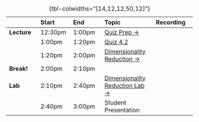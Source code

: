 
| | Start | End | Topic | Recording |
|:- |:- |:- |:- |:-:|
| **Lecture** | <span class='sec-start'>12:30pm</span> | <span class='sec-p30'>1:00pm</a> | <a href="#quiz-prep">Quiz Prep &rarr;</a> | <a id="rec-link-w10-1" href="../recordings/recording-w10s02-1.html" target="_blank" class="disabled"><i class="bi bi-film"></i></a> |
| | <span class='sec-p30'>1:00pm</span> | <span class='sec-p50'>1:20pm</a> | <a href="https://georgetown.instructure.com/courses/173310/quizzes/203220?module_item_id=3441614">Quiz 4.2 <i class='bi bi-box-arrow-up-right'></i></a> | <a id="rec-link-w10-2" href="../recordings/recording-w10s02-2.html" target="_blank" class="disabled"><i class="bi bi-film"></i></a> |
| | <span class='sec-p50'>1:20pm</span> | <span class='sec-p90'>2:00pm</a> | <a href="#from-w06-data-generating-process-dgp">Dimensionality Reduction &rarr;</a> | <a id="rec-link-w10-1" href="../recordings/recording-w10s02-1.html" target="_blank" class="disabled"><i class="bi bi-film"></i></a> |
| **Break!** | <span class='sec-p90'>2:00pm</span> | <span class='sec-p100'>2:10pm</span> | | |
| **Lab** | <span class='sec-p100'>2:10pm</span> | <span class='sec-p130'>2:40pm</span> | <a href='#fancier-clustering-and-hyperparameter-tuning-methods'>Dimensionality Reduction Lab &rarr;</a> | <a href='../recordings/recording-w10s02-3.html' target='_blank' class="disabled"><i class='bi bi-film'></i></a> |
| | <span class='sec-p130'>2:40pm</span> | <span class='sec-end'>3:00pm</span> | Student Presentation | |

: {tbl-colwidths="[14,12,12,50,12]"}
